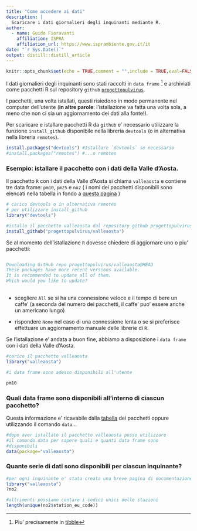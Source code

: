 ```yaml
---
title: "Come accedere ai dati"
description: |
  Scaricare i dati giornalieri degli inquinanti mediante R.
author:
  - name: Guido Fioravanti 
    affiliation: ISPRA
    affiliation_url: https://www.isprambiente.gov.it/it
date: "`r Sys.Date()`"
output: distill::distill_article
---
```


```r
knitr::opts_chunk$set(echo = TRUE,comment = "",include = TRUE,eval=FALSE)
```

I dati giornalieri degli inquinanti sono stati raccolti in `data frame` ^[Piu' precisamente in   [tibble](https://cran.r-project.org/web/packages/tibble/vignettes/tibble.html)] e archiviati come pacchetti R sul repository `github` [`progettopulvirus`](https://github.com/progettopulvirus). 

I pacchetti, una volta istallati, questi risiedono in modo permanente nel computer dell'utente (**in altre parole**: l'istallazione va fatta una volta sola, a meno che non ci sia un aggiornamento dei dati alla fonte!).

Per scaricare e istallare pacchetti R da `github` e' necessario utilizzare la funzione `install_github` disponibile nella libreria `devtools` (o in alternativa nella libreria `remotes`). 

```r
install.packages("devtools") #Istallare `devtools` se necessario
#install.packages("remotes") #...o remotes
```

### Esempio: istallare il pacchetto con i dati della Valle d'Aosta.

Il pacchetto `R` con i dati della Valle d'Aosta si chiama `valleaosta` e contiene tre data frame: `pm10`, `pm25` e `no2` ( i nomi dei pacchetti disponibili sono elencati nella tabella in fondo a [questa pagina](pacchetti_inquinanti.html) )

```r
# carico devtools o in alternativa remotes
# per utilizzare install_github
library("devtools") 

#istallo il pacchetto valleaosta dal repository github progettopulvirus
install_github("progettopulvirus/valleaosta")  
```

Se al momento dell'istallazione `R` dovesse chiedere di aggiornare uno o piu' pacchetti:

<div class="sourceCode">
<pre class="sourceCode r">
<code class="sourceCode r">
<span class="co">Downloading GitHub repo progettopulvirus/valleaosta@HEAD</span>
<span class="co">These packages have more recent versions available.</span>
<span class="co">It is recommended to update all of them.</span>
<span class="co">Which would you like to update?</span>
</code>
</pre>
</div>


- scegliere `All` se si ha una connessione veloce e il tempo di bere un caffe' (a seconda del numero dei pacchetti, il caffe' puo' essere anche un americano lungo)

- rispondere `None` nel caso di una connessione lenta o se si preferisce effettuare un aggiornamento manuale delle librerie di `R`.

Se l'istallazione e' andata a buon fine, abbiamo a disposizione i `data frame` con i dati della Valle d'Aosta.

```r
#carico il pacchetto valleaosta
library("valleaosta") 

#i data frame sono adesso disponibili all'utente

pm10

```

### Quali data frame sono disponibili all'interno di ciascun pacchetto?

Questa informazione e' ricavabile dalla [tabella](pacchetti_inquinanti.html) dei pacchetti oppure utilizzando il comando `data`...

```r
#dopo aver istallato il pacchetto valleaosta posso utilizzare
#il comando data per sapere quali e quanti data frame sono 
#disponibili
data(package="valleaosta")
```

### Quante serie di dati sono disponibili per ciascun inquinante?

```r
#per ogni inquinante e' stata creata una breve pagina di documentazione
library("valleaosta")
?no2

#altrimenti possiamo contare i codici unici delle stazioni
length(unique(no2$station_eu_code))
```

  
  